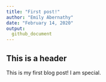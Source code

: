 ```yaml
---
title: "First post!"
author: "Emily Abernathy"
date: "February 14, 2020"
output: 
  github_document
---
```


## This is a header


This is my first blog post! I am special. 



